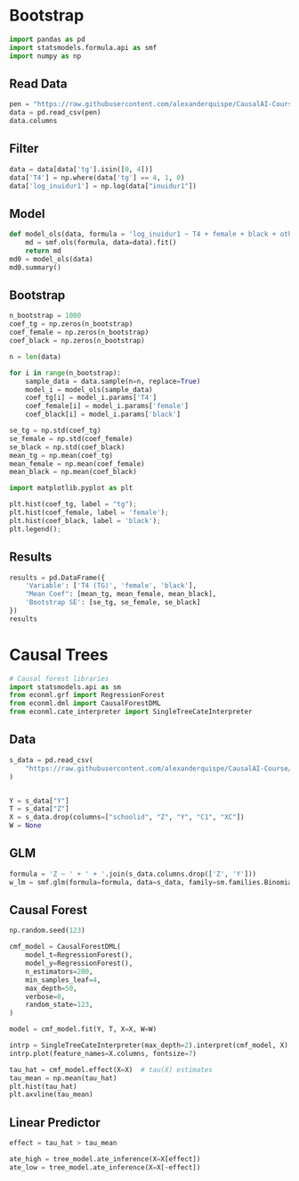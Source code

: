 # Bootstrap

```python
import pandas as pd
import statsmodels.formula.api as smf
import numpy as np
```


## Read Data

```python
pen = "https://raw.githubusercontent.com/alexanderquispe/CausalAI-Course/main/data/penn_jae.csv"
data = pd.read_csv(pen)
data.columns
```

## Filter


```python
data = data[data['tg'].isin([0, 4])]
data['T4'] = np.where(data['tg'] == 4, 1, 0)
data['log_inuidur1'] = np.log(data["inuidur1"])
```

## Model 

```python
def model_ols(data, formula = 'log_inuidur1 ~ T4 + female + black + othrace + dep + q2 + q3 + q4 + q5 + q6 + agelt35 + agegt54 + durable + lusd + husd'):
    md = smf.ols(formula, data=data).fit()
    return md
md0 = model_ols(data)
md0.summary()
```

## Bootstrap

```python
n_bootstrap = 1000
coef_tg = np.zeros(n_bootstrap)
coef_female = np.zeros(n_bootstrap)
coef_black = np.zeros(n_bootstrap)

n = len(data)

for i in range(n_bootstrap):
    sample_data = data.sample(n=n, replace=True)
    model_i = model_ols(sample_data)
    coef_tg[i] = model_i.params['T4']
    coef_female[i] = model_i.params['female']
    coef_black[i] = model_i.params['black']

se_tg = np.std(coef_tg)
se_female = np.std(coef_female)
se_black = np.std(coef_black)
mean_tg = np.mean(coef_tg)
mean_female = np.mean(coef_female)
mean_black = np.mean(coef_black)
```


```python
import matplotlib.pyplot as plt

plt.hist(coef_tg, label = "tg");
plt.hist(coef_female, label = 'female');
plt.hist(coef_black, label = 'black');
plt.legend();
```


## Results

```python
results = pd.DataFrame({
    'Variable': ['T4 (TG)', 'female', 'black'],
    "Mean Coef": [mean_tg, mean_female, mean_black],
    'Bootstrap SE': [se_tg, se_female, se_black]
})
results
```


# Causal Trees


```python
# Causal forest libraries
import statsmodels.api as sm
from econml.grf import RegressionForest
from econml.dml import CausalForestDML
from econml.cate_interpreter import SingleTreeCateInterpreter
```

## Data

```python
s_data = pd.read_csv(
    "https://raw.githubusercontent.com/alexanderquispe/CausalAI-Course/main/data/synthetic_data.csv"
)


Y = s_data["Y"]
T = s_data["Z"]
X = s_data.drop(columns=["schoolid", "Z", "Y", "C1", "XC"])
W = None
```

## GLM

```python
formula = 'Z ~ ' + ' + '.join(s_data.columns.drop(['Z', 'Y']))
w_lm = smf.glm(formula=formula, data=s_data, family=sm.families.Binomial()).fit()
```

## Causal Forest

```python
np.random.seed(123)

cmf_model = CausalForestDML(
    model_t=RegressionForest(),
    model_y=RegressionForest(),
    n_estimators=200,
    min_samples_leaf=4,
    max_depth=50,
    verbose=0,
    random_state=123,
)

model = cmf_model.fit(Y, T, X=X, W=W)

intrp = SingleTreeCateInterpreter(max_depth=2).interpret(cmf_model, X)
intrp.plot(feature_names=X.columns, fontsize=7)
```


```python
tau_hat = cmf_model.effect(X=X)  # tau(X) estimates
tau_mean = np.mean(tau_hat)
plt.hist(tau_hat)
plt.axvline(tau_mean)

```


## Linear Predictor

```python
effect = tau_hat > tau_mean

ate_high = tree_model.ate_inference(X=X[effect])
ate_low = tree_model.ate_inference(X=X[~effect])
```